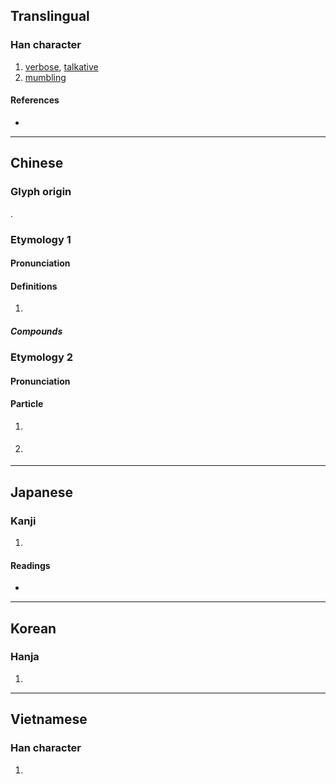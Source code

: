 {{also|噜}}
{{character info}}
==Translingual==

===Han character===
{{Han char|rn=30|rad=口|as=15|sn=18|four=67063|canj=RNWA|ids=⿰口魯}}

# [[verbose]], [[talkative]]
# [[mumbling]]

====References====
* {{Han ref|kx=0212.270|dkj=04502|dj=0435.120|hdz=10700.120|uh=5695|ud=22165|bh=C250|bd=49744}}

----

==Chinese==
{{zh-forms|s=噜|ss=鲁}}

===Glyph origin===
{{Han compound|口|魯|c1=s|c2=p|t1=mouth|ls=psc}}.

===Etymology 1===

====Pronunciation====
{{zh-pron
|m=lū
|c=lou1
|cat=
}}

====Definitions====
{{zh-hanzi}}

# {{rfdef|zh}}

=====Compounds=====
{{zh-der|嘟嚕|嘰哩咕嚕|嚕囌|咕嚕|一嘟嚕|噗嚕嚕|呼嚕|嘀裡嘟嚕|嘟嚕嘴|哩嚕|打呼嚕|滴里嘟嚕|胡嚕|都嚕}}

===Etymology 2===
{{zh-forms|alt=lu,𡀔}}
====Pronunciation====
{{zh-pron
|c=lu3
|cat=particle
}}

====Particle====
{{head|zh|particle}}
# {{lb|zh|Cantonese}} {{n-g|Used at end of sentence to indicate relief due to change of state}}
#: {{zh-x|終於 做完 嚕{lu3}！|Finally it's finished!|C}}
# {{lb|zh|Cantonese}} {{n-g|Used at end of sentence to indicate disappointment due to change of state}}
#: {{zh-x|啲 錢 用 下 用 下，話咁快 就 用 嗮 嚕{lu3}|As (I) kept on spending money, it was quick before it has all been used up!|C}}

----

==Japanese==

===Kanji===
{{ja-kanji|grade=|rs=口15}}

# {{rfdef|ja|sort=口15}}

====Readings====
* {{ja-readings|on=ろ|kun=かた-る, へつら-う}}

----

==Korean==

===Hanja===
{{ko-hanja|hangeul=로|rv=ro|mr=ro}}

# {{rfdef|ko|sort=口15}}

----

==Vietnamese==

===Han character===
{{vi-readings|reading=lỗ, rủa, sủa, ruả|rs=口15}}

# {{rfdef|vi|sort=口15}}